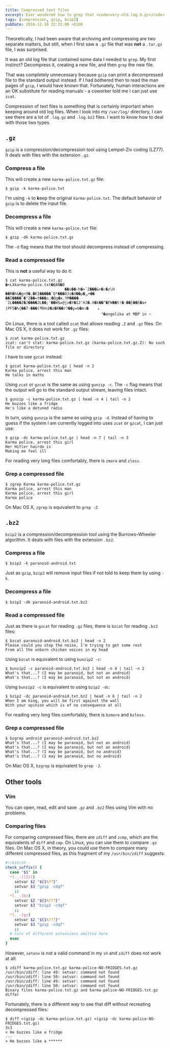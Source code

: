 ```yaml
---
title: Compressed text files
excerpt: Ever wondered how to grep that <code>very-old.log.5.gz</code> file?
tags: [compression, gzip, bzip2]
pubDate: 2016-12-10 22:33:00 +0100
---
```


Theoretically, I had been aware that archiving and compressing are two separate matters, but still, when I first saw a `.gz` file that was **not** a `.tar.gz` file, I was surprised.

It was an old log file that contained some data I needed to `grep`. My first instinct? Decompress it, creating a new file, and then `grep` the new file.

That was completely unnecessary because `gzip` can print a decompressed file to the standard output instead. If I had bothered then to read the man pages of `gzip`, I would have known that. Fortunately, human interactions are an OK substitute for reading manuals - a coworker told me I can just use `zcat`.

Compression of text files is something that is certainly important when keeping around old log files. When I look into my `/var/log/` directory, I can see there are a lot of `.log.gz` and `.log.bz2` files. I want to know how to deal with those two types.

## `.gz`

`gzip` is a compression/decompression tool using Lempel-Ziv coding (LZ77). It deals with files with the extension `.gz`.

### Compress a file

This will create a new `karma-police.txt.gz` file:

```
$ gzip -k karma-police.txt
```

I'm using `-k` to **k**eep the original `karma-police.txt`. The default behavior of `gzip` is to delete the input file.

### Decompress a file

This will create a new `karma-police.txt` file:

```
$ gzip -dk karma-police.txt.gz
```

The `-d` flag means that the tool should decompress instead of compressing.

### Read a compressed file

This is **not** a useful way to do it:

```
$ cat karma-police.txt.gz
�+LXkarma-police.txt�QAN�0
                          ��s��~h�>`Z���&+�٪�z\H ��R�h&�g<9�.�KI�����`Q*���0Js�d��μ�ۍ+��
��I����՟�"Z��=t���ꕔ:�Qg�x.ΥM����                                                        ¨2L����Z�J����JL��;'��W$ѡ@jx�Y�12'HJ�.X�k��^�FW��t!�-��}��5�a+
|PF5�%{��7-���(꿱Hnƻ�z�R��r?��y=b�mۿ	�۱
                                          "�angelika at MBP in ~
```

On Linux, there is a tool called `zcat` that allows reading `.Z` and `.gz` files. On Mac OS X, it does not work for `.gz` files:

```
$ zcat karma-police.txt.gz
zcat: can't stat: karma-police.txt.gz (karma-police.txt.gz.Z): No such file or directory
```

I have to use `gzcat` instead:

```
$ gzcat karma-police.txt.gz | head -n 2
Karma police, arrest this man
He talks in maths
```

Using `zcat` or `gzcat` is the same as using `gunzip -c`. The `-c` flag means that the output will go to the standard output stream, leaving files intact.

```
$ gunzip -c karma-police.txt.gz | head -n 4 | tail -n 2
He buzzes like a fridge
He's like a detuned radio
```

In turn, using `gunzip` is the same as using `gzip -d`. Instead of having to guess if the system I am currently logged into uses `zcat` or `gzcat`, I can just use:

```
$ gzip -dc karma-police.txt.gz | head -n 7 | tail -n 3
Karma police, arrest this girl
Her Hitler hairdo is
Making me feel ill
```

For reading very long files comfortably, there is `zmore` and `zless`.

### Grep a compressed file

```
$ zgrep Karma karma-police.txt.gz
Karma police, arrest this man
Karma police, arrest this girl
Karma police
```

On Mac OS X, `zgrep` is equivalent to `grep -Z`.

## `.bz2`

`bzip2` is a compression/decompression tool using the Burrows–Wheeler algorithm. It deals with files with the extension `.bz2`.

### Compress a file

```
$ bzip2 -k paranoid-android.txt
```

Just as `gzip`, `bzip2` will remove input files if not told to keep them by using `-k`.

### Decompress a file

```
$ bzip2 -dk paranoid-android.txt.bz2
```

### Read a compressed file

Just as there is `gzcat` for reading `.gz` files, there is `bzcat` for reading `.bz2` files:

```
$ bzcat paranoid-android.txt.bz2 | head -n 2
Please could you stop the noise, I'm trying to get some rest
From all the unborn chicken voices in my head
```

Using `bzcat` is equivalent to using `bunzip2 -c`:

```
$ bunzip2 -c paranoid-android.txt.bz2 | head -n 4 | tail -n 2
What's that...? (I may be paranoid, but not an android)
What's that...? (I may be paranoid, but not an android)
```

Using `bunzip2 -c` is equivalent to using `bzip2 -dc`:

```
$ bzip2 -dc paranoid-android.txt.bz2 | head -n 6 | tail -n 2
When I am king, you will be first against the wall
With your opinion which is of no consequence at all
```

For reading very long files comfortably, there is `bzmore` and `bzless`.

### Grep a compressed file

```
$ bzgrep android paranoid-android.txt.bz2
What's that...? (I may be paranoid, but not an android)
What's that...? (I may be paranoid, but not an android)
What's that...? (I may be paranoid, but no android)
What's that...? (I may be paranoid, but no android)
```

On Mac OS X, `bzgrep` is equivalent to `grep -J`.

## Other tools

### Vim

You can open, read, edit and save `.gz` and `.bz2` files using Vim with no problems.

### Comparing files

For comparing compressed files, there are `zdiff` and `zcmp`, which are the equivalents of `diff` and `cmp`. On Linux, you can use them to compare `.gz` files. On Mac OS X, in theory, you could use them to compare many different compressed files, as this fragment of my `/usr/bin/zdiff` suggests:

```bash
#!/bin/sh -
check_suffix() {
  case "$1" in
  *[._-][Zz])
    setvar $2 "${1%??}"
    setvar $3 "gzip -cdqf"
    ;;
  *[._-]bz)
    setvar $2 "${1%???}"
    setvar $3 "bzip2 -cdqf"
    ;;
  *[._-]gz)
    setvar $2 "${1%???}"
    setvar $3 "gzip -cdqf"
    ;;
  # lots of different extensions omitted here
  esac
}
```

However, `setenv` is not a valid command in my `sh` and `zdiff` does not work at all:

```
$ zdiff karma-police.txt.gz karma-police-NO-FRIDGES.txt.gz
/usr/bin/zdiff: line 49: setvar: command not found
/usr/bin/zdiff: line 50: setvar: command not found
/usr/bin/zdiff: line 49: setvar: command not found
/usr/bin/zdiff: line 50: setvar: command not found
Binary files karma-police.txt.gz and karma-police-NO-FRIDGES.txt.gz differ
```

Fortunately, there is a different way to see that diff without recreating decompressed files:

```
$ diff <(gzip -dc karma-police.txt.gz) <(gzip -dc karma-police-NO-FRIDGES.txt.gz)
3c3
< He buzzes like a fridge
---
> He buzzes like a ******
```
